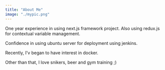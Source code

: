 ```yaml
---
title: "About Me"
image: "./mypic.png"
---
```



One year experience in using next.js framework project. Also using redux.js for contextual variable management.

Confidence in using ubuntu server for deployment using jenkins.

Recently, I'v began to have interest in docker.

Other than that, I love snikers, beer and gym training ;)
